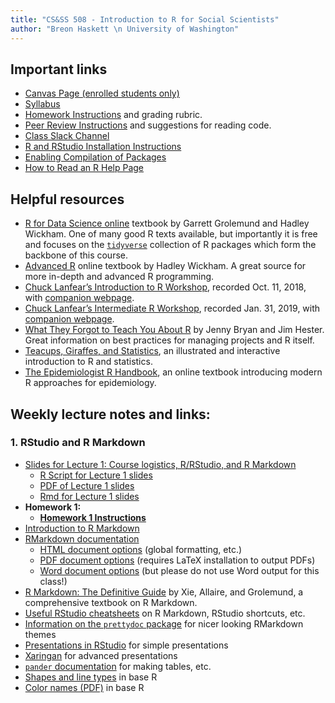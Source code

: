 ```yaml
---
title: "CS&SS 508 - Introduction to R for Social Scientists"
author: "Breon Haskett \n University of Washington"
---
```




## Important links

* [Canvas Page (enrolled students only)](https://canvas.uw.edu/courses/1272898)
* [Syllabus](https://clanfear.github.io/CSSS508/docs/syllabus.html)
* [Homework Instructions](https://clanfear.github.io/CSSS508/docs/homework.html) and grading rubric.
* [Peer Review Instructions](https://clanfear.github.io/CSSS508/docs/peer_review.html) and suggestions for reading code.
* [Class Slack Channel](https://uwcsss508.slack.com/)
* [R and RStudio Installation Instructions](https://clanfear.github.io/CSSS508/docs/installation.html)
* [Enabling Compilation of Packages](https://breonh.github.io/compiling.html)
* [How to Read an R Help Page](https://socviz.co/appendix.html#a-little-more-about-r)

## Helpful resources

* [R for Data Science online](http://r4ds.had.co.nz/) textbook by Garrett Grolemund and Hadley Wickham. One of many good R texts available, but importantly it is free and focuses on the [`tidyverse`](http://tidyverse.org/) collection of R packages which form the backbone of this course.
* [Advanced R](http://adv-r.had.co.nz/) online textbook by Hadley Wickham. A great source for more in-depth and advanced R programming.
* [Chuck Lanfear's Introduction to R Workshop](https://youtu.be/HbFaPArTIjo), recorded Oct. 11, 2018, with [companion webpage](https://clanfear.github.io/Intro_R_Workshop/).
* [Chuck Lanfear's Intermediate R Workshop](https://youtu.be/pSWaOOniVBk), recorded Jan. 31, 2019, with [companion webpage](https://clanfear.github.io/Intermediate_R_Workshop/).
* [What They Forgot to Teach You About R](https://whattheyforgot.org/) by Jenny Bryan and Jim Hester. Great information on best practices for managing projects and R itself.
* [Teacups, Giraffes, and Statistics](https://tinystats.github.io/teacups-giraffes-and-statistics/index.html), an illustrated and interactive introduction to R and statistics.
* [The Epidemiologist R Handbook](https://epirhandbook.com/index.html), an online textbook introducing modern R approaches for epidemiology.






## Weekly lecture notes and links:

### 1. RStudio and R Markdown
   * [Slides for Lecture 1: Course logistics, R/RStudio, and R Markdown](https://clanfear.github.io/CSSS508/Lectures/Week1/CSSS508_Week1_RStudio_and_RMarkdown.html)
       + [R Script for Lecture 1 slides](https://raw.githubusercontent.com/clanfear/CSSS508/master/Lectures/Week1/CSSS508_Week1_RStudio_and_RMarkdown.R)
       + [PDF of Lecture 1 slides](https://clanfear.github.io/CSSS508/Lectures/Week1/CSSS508_Week1_RStudio_and_RMarkdown.pdf)
       + [Rmd for Lecture 1 slides](https://raw.githubusercontent.com/clanfear/CSSS508/master/Lectures/Week1/CSSS508_Week1_RStudio_and_RMarkdown.Rmd)

   * **Homework 1:**
       + **[Homework 1 Instructions](https://clanfear.github.io/CSSS508/Homework/HW1/homework_1.html)**


   * [Introduction to R Markdown](https://rmarkdown.rstudio.com/lesson-1.html)
   * [RMarkdown documentation](http://rmarkdown.rstudio.com/)
       + [HTML document options](http://rmarkdown.rstudio.com/html_document_format.html) (global formatting, etc.)
       + [PDF document options](http://rmarkdown.rstudio.com/pdf_document_format.html) (requires LaTeX installation to output PDFs)
       + [Word document options](http://rmarkdown.rstudio.com/word_document_format.html) (but please do not use Word output for this class!)
   * [R Markdown: The Definitive Guide](https://bookdown.org/yihui/rmarkdown/) by Xie, Allaire, and Grolemund, a comprehensive textbook on R Markdown.
   * [Useful RStudio cheatsheets](https://www.rstudio.com/resources/cheatsheets/) on R Markdown, RStudio shortcuts, etc.
   * [Information on the `prettydoc` package](https://yixuan.cos.name/prettydoc/cayman.html) for nicer looking RMarkdown themes
   * [Presentations in RStudio](https://support.rstudio.com/hc/en-us/articles/200486468-Authoring-R-Presentations) for simple presentations
   * [Xaringan](https://github.com/yihui/xaringan) for advanced presentations
   * [`pander` documentation](http://rapporter.github.io/pander/) for making tables, etc.
   * [Shapes and line types](http://www.cookbook-r.com/Graphs/Shapes_and_line_types/) in base R
   * [Color names (PDF)](http://www.stat.columbia.edu/~tzheng/files/Rcolor.pdf) in base R
   
